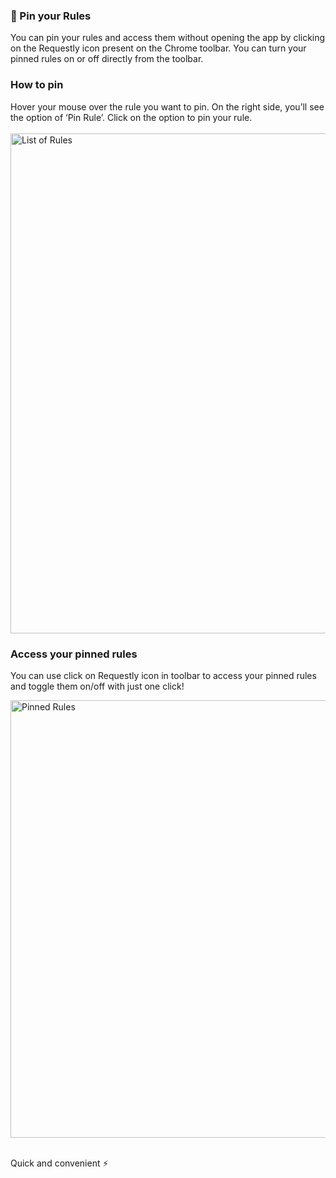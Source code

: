 
<h3> 📌 Pin your Rules </h3>

You can pin your rules and access them without opening the app by clicking on the Requestly icon present on the Chrome toolbar. You can turn your pinned rules on or off directly from the toolbar.
‍
<h3> How to pin </h3> 
Hover your mouse over the rule you want to pin. On the right side, you’ll see the option of ‘Pin Rule’. Click on the option to pin your rule.  <br/> <br/> 

<img src="/img/docs/pin-rules.png" width="800" align="centre" alt="List of Rules" /> 

<h3> Access your pinned rules </h3>

You can use click on Requestly icon in toolbar to access your pinned rules and toggle them on/off with just one click! 

<img src="/img/docs/pinned-rules.png" width="700" align="centre" alt="Pinned Rules" />
<br/> <br/> 

Quick and convenient ⚡️ 